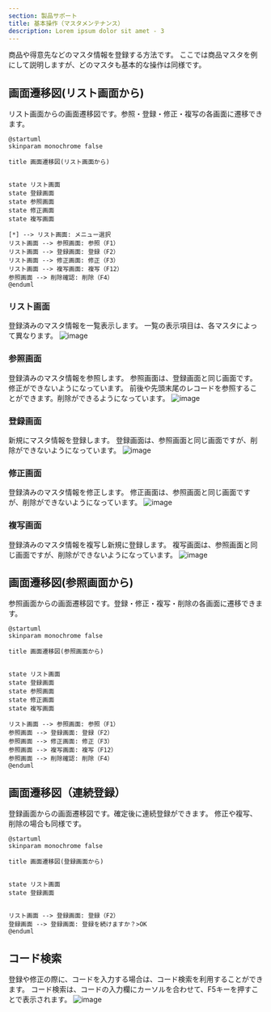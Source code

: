 ```yaml
---
section: 製品サポート
title: 基本操作（マスタメンテナンス）
description: Lorem ipsum dolor sit amet - 3
---
```


商品や得意先などのマスタ情報を登録する方法です。 ここでは商品マスタを例にして説明しますが、どのマスタも基本的な操作は同様です。

## 画面遷移図(リスト画面から)
リスト画面からの画面遷移図です。参照・登録・修正・複写の各画面に遷移できます。
```plantuml
@startuml
skinparam monochrome false

title 画面遷移図(リスト画面から)


state リスト画面
state 登録画面
state 参照画面
state 修正画面
state 複写画面

[*] --> リスト画面: メニュー選択
リスト画面 --> 参照画面: 参照（F1）
リスト画面 --> 登録画面: 登録（F2）
リスト画面 --> 修正画面: 修正（F3）
リスト画面 --> 複写画面: 複写（F12）
参照画面 --> 削除確認: 削除（F4）
@enduml
```
### リスト画面
登録済みのマスタ情報を一覧表示します。 一覧の表示項目は、各マスタによって異なります。
![image](https://github.com/Heart-Computer-Co-LTD/yui-manual/assets/22786124/492cd860-59b1-445e-862c-50bbfc70973a)

### 参照画面
登録済みのマスタ情報を参照します。 参照画面は、登録画面と同じ画面です。修正ができないようになっています。
前後や先頭末尾のレコードを参照することができます。削除ができるようになっています。
![image](https://github.com/Heart-Computer-Co-LTD/yui-manual/assets/22786124/ca913a09-5e4a-464e-872a-6d236fc65517)

### 登録画面
新規にマスタ情報を登録します。 登録画面は、参照画面と同じ画面ですが、削除ができないようになっています。
![image](https://github.com/Heart-Computer-Co-LTD/yui-manual/assets/22786124/3803a08b-8756-4090-b1f8-4170b599df0d)

### 修正画面
登録済みのマスタ情報を修正します。 修正画面は、参照画面と同じ画面ですが、削除ができないようになっています。
![image](https://github.com/Heart-Computer-Co-LTD/yui-manual/assets/22786124/5ea249ce-b989-4321-9a37-5eaab8001ff0)

### 複写画面
登録済みのマスタ情報を複写し新規に登録します。 複写画面は、参照画面と同じ画面ですが、削除ができないようになっています。
![image](https://github.com/Heart-Computer-Co-LTD/yui-manual/assets/22786124/37fb5afb-2000-4777-b276-46514da07486)


## 画面遷移図(参照画面から)
参照画面からの画面遷移図です。登録・修正・複写・削除の各画面に遷移できます。

```plantuml
@startuml
skinparam monochrome false

title 画面遷移図(参照画面から)


state リスト画面
state 登録画面
state 参照画面
state 修正画面
state 複写画面

リスト画面 --> 参照画面: 参照（F1）
参照画面 --> 登録画面: 登録（F2）
参照画面 --> 修正画面: 修正（F3）
参照画面 --> 複写画面: 複写（F12）
参照画面 --> 削除確認: 削除（F4）
@enduml
```

## 画面遷移図（連続登録）
登録画面からの画面遷移図です。確定後に連続登録ができます。
修正や複写、削除の場合も同様です。
```plantuml
@startuml
skinparam monochrome false

title 画面遷移図(登録画面から)


state リスト画面
state 登録画面


リスト画面 --> 登録画面: 登録（F2）
登録画面 --> 登録画面: 登録を続けますか？>OK
@enduml
```

## コード検索
登録や修正の際に、コードを入力する場合は、コード検索を利用することができます。
コード検索は、コードの入力欄にカーソルを合わせて、F5キーを押すことで表示されます。
![image](https://github.com/Heart-Computer-Co-LTD/yui-manual/assets/22786124/472b1112-9dfc-4652-97ee-276746ebbb4e)